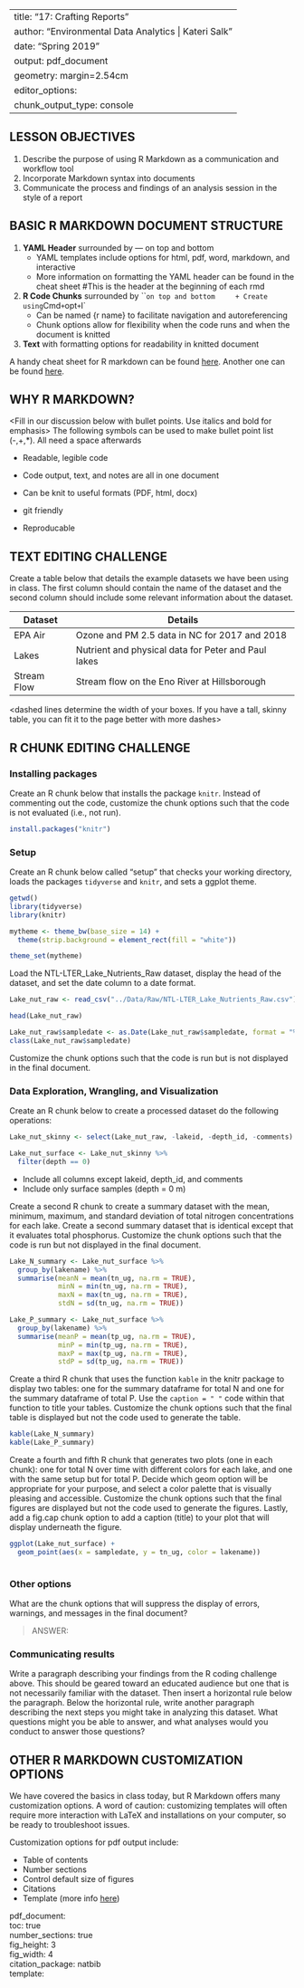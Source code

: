 
---
title: "17: Crafting Reports"
author: "Environmental Data Analytics | Kateri Salk"
date: "Spring 2019"
output: pdf_document
geometry: margin=2.54cm
editor_options: 
  chunk_output_type: console
---

## LESSON OBJECTIVES
1. Describe the purpose of using R Markdown as a communication and workflow tool
2. Incorporate Markdown syntax into documents
3. Communicate the process and findings of an analysis session in the style of a report

## BASIC R MARKDOWN DOCUMENT STRUCTURE

1. **YAML Header** surrounded by --- on top and bottom
    + YAML templates include options for html, pdf, word, markdown, and interactive
    + More information on formatting the YAML header can be found in the cheat sheet
#This is the header at the beginning of each rmd
2. **R Code Chunks** surrounded by ``` on top and bottom
    + Create using `Cmd` + `opt` + `I`
    + Can be named {r name} to facilitate navigation and autoreferencing
    + Chunk options allow for flexibility when the code runs and when the document is knitted
3. **Text** with formatting options for readability in knitted document

A handy cheat sheet for R markdown can be found [here](https://www.rstudio.com/wp-content/uploads/2015/03/rmarkdown-reference.pdf).
Another one can be found [here](https://www.rstudio.com/wp-content/uploads/2015/02/rmarkdown-cheatsheet.pdf).

## WHY R MARKDOWN?

<Fill in our discussion below with bullet points. Use italics and bold for emphasis>
<Arrows on either side of a sentence omit it from the rmd doc>
The following symbols can be used to make bullet point list (-,+,*). All need a space afterwards

- Readable, legible code

- Code output, text, and notes are all in one document

- Can be knit to useful formats (PDF, html, docx) 

- git friendly

- Reproducable

## TEXT EDITING CHALLENGE

Create a table below that details the example datasets we have been using in class. The first column should contain the name of the dataset and the second column should include some relevant information about the dataset.

Dataset     |  Details
----------- |  -------
EPA Air     |  Ozone and PM 2.5 data in NC for 2017 and 2018
Lakes       |  Nutrient and physical data for Peter and Paul lakes
Stream Flow |  Stream flow on the Eno River at Hillsborough

<dashed lines determine the width of your boxes. If you have a tall, skinny table, you can fit it to the page better with more dashes>

## R CHUNK EDITING CHALLENGE
### Installing packages
Create an R chunk below that installs the package `knitr`. Instead of commenting out the code, customize the chunk options such that the code is not evaluated (i.e., not run). 
```r
install.packages("knitr")
```

### Setup
Create an R chunk below called "setup" that checks your working directory, loads the packages `tidyverse` and `knitr`, and sets a ggplot theme. 
```r
getwd()
library(tidyverse)
library(knitr)

mytheme <- theme_bw(base_size = 14) +
  theme(strip.background = element_rect(fill = "white"))

theme_set(mytheme)
```


Load the NTL-LTER_Lake_Nutrients_Raw dataset, display the head of the dataset, and set the date column to a date format.
```r
Lake_nut_raw <- read_csv("../Data/Raw/NTL-LTER_Lake_Nutrients_Raw.csv")

head(Lake_nut_raw)

Lake_nut_raw$sampledate <- as.Date(Lake_nut_raw$sampledate, format = "%m/%d/%Y")
class(Lake_nut_raw$sampledate)
```

Customize the chunk options such that the code is run but is not displayed in the final document.


### Data Exploration, Wrangling, and Visualization
Create an R chunk below to create a processed dataset do the following operations: 
```r
Lake_nut_skinny <- select(Lake_nut_raw, -lakeid, -depth_id, -comments)

Lake_nut_surface <- Lake_nut_skinny %>%
  filter(depth == 0)
```

* Include all columns except lakeid, depth_id, and comments
* Include only surface samples (depth = 0 m)


Create a second R chunk to create a summary dataset with the mean, minimum, maximum, and standard deviation of total nitrogen concentrations for each lake. Create a second summary dataset that is identical except that it evaluates total phosphorus. Customize the chunk options such that the code is run but not displayed in the final document. 
```r
Lake_N_summary <- Lake_nut_surface %>%
  group_by(lakename) %>%
  summarise(meanN = mean(tn_ug, na.rm = TRUE),
            minN = min(tn_ug, na.rm = TRUE),
            maxN = max(tn_ug, na.rm = TRUE),
            stdN = sd(tn_ug, na.rm = TRUE))

Lake_P_summary <- Lake_nut_surface %>%
  group_by(lakename) %>%
  summarise(meanP = mean(tp_ug, na.rm = TRUE),
            minP = min(tp_ug, na.rm = TRUE),
            maxP = max(tp_ug, na.rm = TRUE),
            stdP = sd(tp_ug, na.rm = TRUE))
```


Create a third R chunk that uses the function `kable` in the knitr package to display two tables: one for the summary dataframe for total N and one for the summary dataframe of total P. Use the `caption = " "` code within that function to title your tables. Customize the chunk options such that the final table is displayed but not the code used to generate the table. 
```r
kable(Lake_N_summary)
kable(Lake_P_summary)
```


Create a fourth and fifth R chunk that generates two plots (one in each chunk): one for total N over time with different colors for each lake, and one with the same setup but for total P. Decide which geom option will be appropriate for your purpose, and select a color palette that is visually pleasing and accessible. Customize the chunk options such that the final figures are displayed but not the code used to generate the figures. Lastly, add a fig.cap chunk option to add a caption (title) to your plot that will display underneath the figure.
```r
ggplot(Lake_nut_surface) +
  geom_point(aes(x = sampledate, y = tn_ug, color = lakename))
  
```


### Other options
What are the chunk options that will suppress the display of errors, warnings, and messages in the final document? 

> ANSWER: 

### Communicating results
Write a paragraph describing your findings from the R coding challenge above. This should be geared toward an educated audience but one that is not necessarily familiar with the dataset. Then insert a horizontal rule below the paragraph. Below the horizontal rule, write another paragraph describing the next steps you might take in analyzing this dataset. What questions might you be able to answer, and what analyses would you conduct to answer those questions?

## OTHER R MARKDOWN CUSTOMIZATION OPTIONS
We have covered the basics in class today, but R Markdown offers many customization options. A word of caution: customizing templates will often require more interaction with LaTeX and installations on your computer, so be ready to troubleshoot issues.

Customization options for pdf output include: 

* Table of contents
* Number sections
* Control default size of figures
* Citations
* Template (more info [here](http://jianghao.wang/post/2017-12-08-rmarkdown-templates/))

pdf_document:  
    toc: true  
    number_sections: true  
    fig_height: 3  
    fig_width: 4  
    citation_package: natbib  
    template:  

